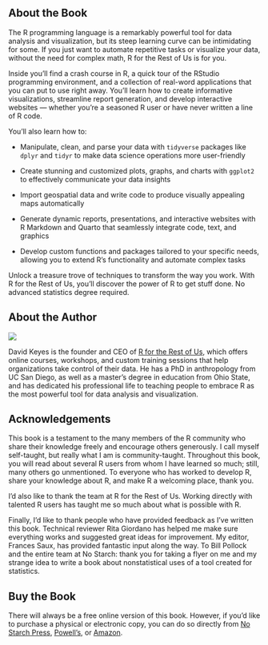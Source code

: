 ## About the Book {.unnumbered}

The R programming language is a remarkably powerful tool for data analysis and visualization, but its steep learning curve can be intimidating for some. If you just want to automate repetitive tasks or visualize your data, without the need for complex math, R for the Rest of Us is for you.

Inside you’ll find a crash course in R, a quick tour of the RStudio programming environment, and a collection of real-word applications that you can put to use right away. You’ll learn how to create informative visualizations, streamline report generation, and develop interactive websites — whether you’re a seasoned R user or have never written a line of R code.

You’ll also learn how to:

- Manipulate, clean, and parse your data with `tidyverse` packages like `dplyr` and `tidyr` to make data science operations more user-friendly

- Create stunning and customized plots, graphs, and charts with `ggplot2` to effectively communicate your data insights

- Import geospatial data and write code to produce visually appealing maps automatically

- Generate dynamic reports, presentations, and interactive websites with R Markdown and Quarto that seamlessly integrate code, text, and graphics

- Develop custom functions and packages tailored to your specific needs, allowing you to extend R’s functionality and automate complex tasks

Unlock a treasure trove of techniques to transform the way you work. With R for the Rest of Us, you’ll discover the power of R to get stuff done. No advanced statistics degree required.

## About the Author

![](assets/david-keyes.jpg){.headshot fig-alt="David Keyes"}

David Keyes is the founder and CEO of [R for the Rest of Us](https://rfortherestofus.com/), which offers online courses, workshops, and custom training sessions that help organizations take control of their data. He has a PhD in anthropology from UC San Diego, as well as a master's degree in education from Ohio State, and has dedicated his professional life to teaching people to embrace R as the most powerful tool for data analysis and visualization.

## Acknowledgements

This book is a testament to the many members of the R community who share their knowledge freely and encourage others generously. I call myself self-taught, but really what I am is community-taught. Throughout this book, you will read about several R users from whom I have learned so much; still, many others go unmentioned. To everyone who has worked to develop R, share your knowledge about R, and make R a welcoming place, thank you.

I’d also like to thank the team at R for the Rest of Us. Working directly with talented R users has taught me so much about what is possible with R.

Finally, I’d like to thank people who have provided feedback as I’ve written this book. Technical reviewer Rita Giordano has helped me make sure everything works and suggested great ideas for improvement. My editor, Frances Saux, has provided fantastic input along the way. To Bill Pollock and the entire team at No Starch: thank you for taking a flyer on me and my strange idea to write a book about nonstatistical uses of a tool created for statistics.

## Buy the Book

There will always be a free online version of this book. However, if you'd like to purchase a physical or electronic copy, you can do so directly from [No Starch Press](https://nostarch.com/r-rest-us), [Powell's](https://www.powells.com/book/r-for-the-rest-of-us-9781718503328), or [Amazon](https://a.co/d/fzAMxMV). 